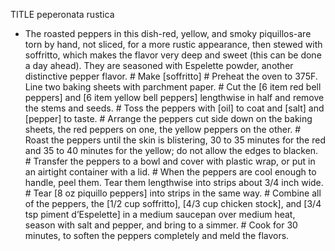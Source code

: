 TITLE peperonata rustica

* The roasted peppers in this dish-red, yellow, and smoky piquillos-are torn by hand, not sliced, for a more rustic appearance, then stewed with soffritto, which makes the flavor very deep and sweet (this can be done a day ahead). They are seasoned with Espelette powder, another distinctive pepper flavor. 
# Make [soffritto]
# Preheat the oven to 375F. Line two baking sheets with parchment paper.
# Cut the [6 item red bell peppers] and [6 item yellow bell peppers] lengthwise in half and remove the stems and seeds. 
# Toss the peppers with [oil] to coat and [salt] and [pepper] to taste.
# Arrange the peppers cut side down on the baking sheets, the red peppers on one, the yellow peppers on the other.
# Roast the peppers until the skin is blistering, 30 to 35 minutes for the red and 35 to 40 minutes for the yellow; do not allow the edges to blacken. 
# Transfer the peppers to a bowl and cover with plastic wrap, or put in an airtight container with a lid.
# When the peppers are cool enough to handle, peel them. Tear them lengthwise into strips about 3/4 inch wide. 
# Tear [8 oz piquillo peppers] into strips in the same way.
# Combine all of the peppers, the [1/2 cup soffritto], [4/3 cup chicken stock], and [3/4 tsp piment d'Espelette] in a medium saucepan over medium heat, season with salt and pepper, and bring to a simmer. 
# Cook for 30 minutes, to soften the peppers completely and meld the flavors.
